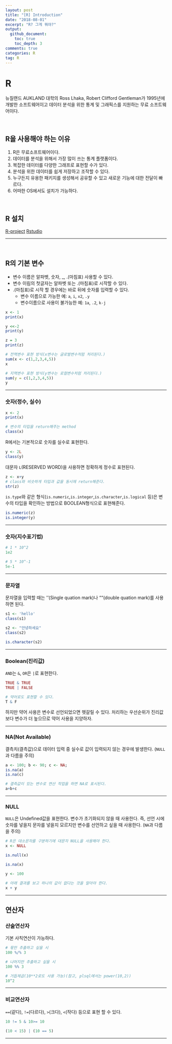 ```yaml
---
layout: post
title: "[R] Introduction"
date: "2018-08-01"
excerpt: "R? 그게 뭐야?"
output: 
  github_document:
    toc: true
    toc_depth: 3
comments: true
categories: R
tag: R
---
```


# R

뉴질랜드 AUKLAND 대학의 Ross Lhaka, Robert Clifford Gentleman가 1995년에 개발한 소프트웨어이고 데이터 분석을 위한 통계 및 그래픽스를 지원하는 무료 소프트웨어이다.

<br>

## R을 사용해야 하는 이유

1. R은 무료소프트웨어이다.
2. 데이터를 분석을 위해서 가장 많이 쓰는 통계 플랫폼이다.
3. 복잡한 데이터를 다양한 그래프로 표현할 수가 있다.
4. 분석을 위한 데이터를 쉽게 저장하고 조작할 수 있다.
5. 누구든지 유용한 패키지를 생성해서 공유할 수 있고 새로운 기능에 대한 전달이 빠르다.
6. 어떠한 OS에서도 설치가 가능하다. 

<br>

## R 설치

[R-project](https://www.r-project.org/)
[Rstudio](https://www.rstudio.com/)

***

<br>

## R의 기본 변수

- 변수 이름은 알파벳, 숫자, _, .(마침표) 사용할 수 있다.
- 변수 이림의 첫글자는 알파벳 또는 .(마침표)로 시작할 수 있다.
- .(마침표)로 시작 할 경우에는 바로 뒤에 숫자를 입력할 수 있다.
    - 변수 이름으로 가능한 예: `a`, `i`, `x2`, `.y`
    - 변수이름으로 사용이 불가능한 예: `1a`, `.2`, `k-j`

```r
x <- 1
print(x)

y <<-2
print(y)

z = 3
print(z)

# 전역변수 표현 방식(x변수는 글로벌변수처럼 처리된다.)
sum(x <- c(1,2,3,4,5)) 
x

# 지역변수 표현 방식(y변수는 로컬변수처럼 처리된다.)
sum(y = c(1,2,3,4,5)) 
y
```

***

### 숫자(정수, 실수)

```r
x <- 2
print(x)

# 변수의 타입을 return해주는 method
class(x)
```

R에서는 기본적으로 숫자를 실수로 표현한다.

```r
y <- 2L
class(y)
```

대문자 `L`(RESERVED WORD)을 사용하면 정확하게 정수로 표현된다.

```r
z <- x+y
# class와 비슷하게 타입과 값을 동시에 return해준다.
str(z)
```

`is.type`와 같은 형식(`is.numeric`,`is.integer`,`is.character`,`is.logical` 등)은 변수의 타입을 확인하는 방법으로 BOOLEAN형식으로 표현해준다.

```r
is.numeric(z)
is.integer(y)
```

***

### 숫자(지수표기법)

```r
# 1 * 10^2
1e2

# 5 * 10^-1
5e-1
```

***

### 문자열

문자열을 입력할 때는 ''(Single quation mark)나 ""(double quation mark)를 사용하면 된다.

```r
s1 <- 'hello'
class(s1)

s2 <- "안녕하세요"
class(s2)

is.character(s2)
```

***

### Boolean(진리값)

`AND`는 `&`, `OR`은 `|`로 표현한다.

```r
TRUE & TRUE
TRUE | FALSE

# 약어로도 표현할 수 있다.
T & F
```

하지만 약어 사용은 변수로 선언되었으면 헷갈릴 수 있다. 처리하는 우선순위가 진리값보다 변수가 더 높으므로 약어 사용을 지양하자.

***

### NA(Not Available)

결측치(결측값)으로 데이터 입력 중 실수로 값이 입력되지 않는 경우에 발생한다. (`NULL`과 다름을 주의)

```r
a <- 100; b <- 90; c <- NA;
is.na(a)
is.na(c)

# 결측값이 있는 변수로 연산 작업을 하면 NA로 표시된다.
a+b+c
```

***

### NULL

`NULL`은 Undefined값을 표현한다. 변수가 초기화되지 않을 때 사용한다. 즉, 선언 시에 숫자를 넣을지 문자를 넣을지 모르지만 변수를 선언하고 싶을 때 사용한다. (`NA`과 다름을 주의) 

```r
# R은 대소문자를 구분하기에 대문자 NULL을 사용해야 한다.
x <- NULL

is.null(x)

is.na(x)

y <- 100

# 아래 결과를 보고 하나의 값이 없다는 것을 알아야 한다.
x + y
```

***

## 연산자

### 산술연산자

기본 사칙연산이 가능하다. 

```r
# 몫만 추출하고 싶을 시
100 %/% 3

# 나머지만 추출하고 싶을 시
100 %% 3

# 거듭제곱(10**2로도 사용 가능)(참고, plsql에서는 power(10,2))
10^2
```

***

### 비교연산자

`==`(같다), `!=`(다르다), `>`(크다), `<`(작다) 등으로 표현 할 수 있다.

```r
10 != 5 & 10>= 10

(10 < 15) | (10 == 5)
```

***
